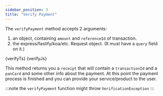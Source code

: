 ```yaml
---
sidebar_position: 3
title: "Verify Payment"
---
```



The `verifyPayment` method accepts 2 arguments:

1. an object, containing `amount` and `referenceId` of transaction.
2. the express/fastify/koa/etc. Request object. (It must have a `query` field on it.)

<Tabs>
  <TabItem value="typescript" label="TypeScript" default>
    <CodeBlock className="language-ts" title="index.ts">
      {verifyTs}
    </CodeBlock>
  </TabItem>
  <TabItem value="javascript" label="JavaScript">
    <CodeBlock className="language-js" title="index.js">
      {verifyJs}
    </CodeBlock>
  </TabItem>
</Tabs>

This method returns you a `receipt` that will contain a `transactionId` and a `panCard` and some other info about the payment.
At this point the payment process is finished and you can provide your service/product to the user.

:::note
the `verifyPayment` function might throw `VerificationException`
:::

